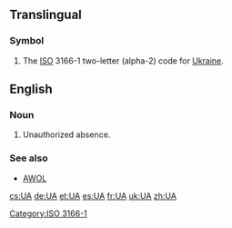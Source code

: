{{also|ua|Ua|uA|.ua}}
==Translingual==

===Symbol===
{{head|mul|symbol}}
# The [[ISO]] 3166-1 two-letter (alpha-2) code for [[Ukraine]].

[[Category:ISO 3166-1]]

==English==

===Noun===
{{en-noun}}
# {{context|military|lang=en}} Unauthorized absence.

===See also===
* [[AWOL]]

[[cs:UA]]
[[de:UA]]
[[et:UA]]
[[es:UA]]
[[fr:UA]]
[[uk:UA]]
[[zh:UA]]